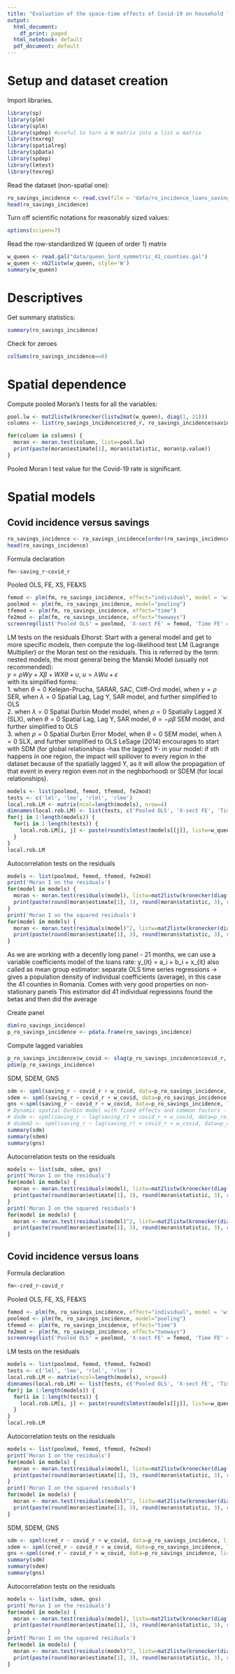 ```yaml
---
title: "Evaluation of the space-time effects of Covid-19 on household loans and savings in Romania-A spatial panel data approach at county level "
output:
  html_document:
    df_print: paged
  html_notebook: default
  pdf_document: default
---
```

# Setup and dataset creation
Import libraries. 

```r
library(sp)
library(plm)
library(splm)
library(spdep) #useful to turn a W matrix into a list w matrix
library(texreg)
library(spatialreg)
library(spData)
library(spdep)
library(lmtest)
library(texreg)
```
Read the dataset (non-spatial one):
```r
ro_savings_incidence <- read.csv(file = 'data/ro_incidence_loans_savings_41_counties.csv')
head(ro_savings_incidence)
```

Turn off scientific notations for reasonably sized values:
```r
options(scipen=7)
```

Read the row-standardized W (queen of order 1) matrix
```r
w_queen <- read.gal("data/queen_1ord_symmetric_41_counties.gal")
w_queen <- nb2listw(w_queen, style='W')
summary(w_queen)
```
# Descriptives
Get summary statistics:
```r
summary(ro_savings_incidence)
```
Check for zeroes
```r
colSums(ro_savings_incidence==0)
```
# Spatial dependence 
Compute pooled Moran's I tests for all the variables:
```r
pool.lw <- mat2listw(kronecker(listw2mat(w_queen), diag(1, 21)))
columns <- list(ro_savings_incidence$cred_r, ro_savings_incidence$saving_r, ro_savings_incidence$covid_r)

for(column in columns) {
  moran <- moran.test(column, listw=pool.lw)
  print(paste(moran$estimate[1], moran$statistic, moran$p.value))
}
```
Pooled Moran I test value for the Covid-19 rate is significant.

# Spatial models
## Covid incidence versus savings
```r
ro_savings_incidence <- ro_savings_incidence[order(ro_savings_incidence$date, ro_savings_incidence$county_code), ]
head(ro_savings_incidence)
```
Formula declaration
```r
fm<-saving_r~covid_r
```

Pooled OLS, FE, XS, FE&XS
```r
femod <- plm(fm, ro_savings_incidence, effect="individual", model = 'within')
poolmod <- plm(fm, ro_savings_incidence, model="pooling")
tfemod <- plm(fm, ro_savings_incidence, effect="time")
fe2mod <- plm(fm, ro_savings_incidence, effect="twoways")
screenreg(list('Pooled OLS' = poolmod, 'X-sect FE' = femod, 'Time FE' = tfemod, 'X-sect&Time FE' = fe2mod))
```
LM tests on the residuals
Elhorst: Start with a general model and get to more specific models, then compute the log-likelihood test LM (Lagrange Multiplier) or the Moran test on the residuals. This is referred by the term: nested models, the most general being the Manski Model (usually not recommended):  
$y=\rho Wy+X\beta+WX\theta+u$, $u=\lambda Wu+\epsilon$  
with its simplified forms:  
1. when $\theta=0$ Kelejan-Prucha, SARAR, SAC, Cliff-Ord model, when $y=\rho$ SER, when $\lambda=0$ Spatial Lag, Lag Y, SAR model, and further simplified to OLS  
2. when $\lambda=0$ Spatial Durbin Model model, when $\rho=0$ Spatially Lagged X (SLX), when $\theta=0$ Spatial Lag, Lag Y, SAR model, $\theta=-\rho\beta$ SEM model, and further simplified to OLS  
3. when $\rho=0$ Spatial Durbin Error Model, when $\theta=0$ SEM model, when $\lambda=0$ SLX, and further simplified to OLS
LeSage (2014) encourages to start with SDM (for global relationships -has the lagged Y- in your model: if sth happens in one region, the impact will spillover to every region in the dataset because of the spatially lagged Y, as it will allow the propagation of that event in every region even not in the neghborhood) or SDEM (for local relationships).
```r
models <- list(poolmod, femod, tfemod, fe2mod)
tests <- c('lml', 'lme', 'rlml', 'rlme')
local.rob.LM <- matrix(ncol=length(models), nrow=4)
dimnames(local.rob.LM) <- list(tests, c('Pooled OLS', 'X-sect FE', 'Time FE', 'X-sect&Time FE'))
for(j in 1:length(models)) {
  for(i in 1:length(tests)) {
    local.rob.LM[i, j] <- paste(round(slmtest(models[[j]], listw=w_queen, test=tests[i])$statistic, 2), round(slmtest(models[[j]], listw=w_queen, test=tests[i])$p.value, 3))
  }
}
local.rob.LM
```
Autocorrelation tests on the residuals
```r
models <- list(poolmod, femod, tfemod, fe2mod)
print('Moran I on the residuals')
for(model in models) {
  moran <- moran.test(residuals(model), listw=mat2listw(kronecker(diag(1, 21), listw2mat(w_queen))))
  print(paste(round(moran$estimate[1], 3), round(moran$statistic, 3), round(moran$p.value, 3)))
}
print('Moran I on the squared residuals')
for(model in models) {
  moran <- moran.test(residuals(model)^2, listw=mat2listw(kronecker(diag(1, 21), listw2mat(w_queen))))
  print(paste(round(moran$estimate[1], 3), round(moran$statistic, 3), round(moran$p.value, 3)))
}
```
As we are working with a decently long panel - 21 months, we can use a variable coefficients model of the loans rate: y_{it} = a_i + b_i + x_{it} also called as mean group estimator: separate OLS time series regressions -> gives a population density of individual coefficients (average), in this case the 41 counties in Romania. Comes with very good properties on non-stationary panels
This estimator did 41 individual regressions found the betas and then did the average

Create panel
```r
dim(ro_savings_incidence)
p_ro_savings_incidence <- pdata.frame(ro_savings_incidence)
```
Compute lagged variables
```r
p_ro_savings_incidence$w_covid <- slag(p_ro_savings_incidence$covid_r, listw=w_queen)
pdim(p_ro_savings_incidence)
```
SDM, SDEM, GNS
```r
sdm <- spml(saving_r ~ covid_r + w_covid, data=p_ro_savings_incidence, listw=w_queen, model='within', effect='twoways', lag=TRUE, spatial.error='n')
sdem <- spml(saving_r ~ covid_r + w_covid, data=p_ro_savings_incidence, listw=w_queen, model='within', effect='twoways', lag=FALSE, spatial.error='b')
gns <-spml(saving_r ~ covid_r + w_covid, data=p_ro_savings_incidence, listw=w_queen, model='within', effect='twoways', lag=TRUE, spatial.error='b')
# Dynamic spatial Durbin model with fixed effects and common factors - doesn't work and it should not be trusted anyway, dynamic cf augmentation is very recent research - is not consistent unless you add some lag on the cross-sectional averages
# dsdm <- spml(saving_r ~ lag(saving_r) + covid_r + w_covid, data=p_ro_savings_incidence, listw=w_queen, model='within', effect='twoways', lag=TRUE, spatial.error='n') # don't trust the dynamic estimator in splm because it might not give the exact result
# dsdem2 <- spml(saving_r ~ lag(saving_r) + covid_r + w_covid, data=p_ro_savings_incidence, listw=w_queen, model='within', effect='twoways', lag=FALSE, spatial.error='b')
summary(sdm)
summary(sdem)
summary(gns)
```
Autocorrelation tests on the residuals
```r
models <- list(sdm, sdem, gns)
print('Moran I on the residuals')
for(model in models) {
  moran <- moran.test(residuals(model), listw=mat2listw(kronecker(diag(1, 21), listw2mat(w_queen))))
  print(paste(round(moran$estimate[1], 3), round(moran$statistic, 3), round(moran$p.value, 3)))
}
print('Moran I on the squared residuals')
for(model in models) {
  moran <- moran.test(residuals(model)^2, listw=mat2listw(kronecker(diag(1, 21), listw2mat(w_queen))))
  print(paste(round(moran$estimate[1], 3), round(moran$statistic, 3), round(moran$p.value, 3)))
}
```
## Covid incidence versus loans
Formula declaration
```r
fm<-cred_r~covid_r
```

Pooled OLS, FE, XS, FE&XS
```r
femod <- plm(fm, ro_savings_incidence, effect="individual", model = 'within')
poolmod <- plm(fm, ro_savings_incidence, model="pooling")
tfemod <- plm(fm, ro_savings_incidence, effect="time")
fe2mod <- plm(fm, ro_savings_incidence, effect="twoways")
screenreg(list('Pooled OLS' = poolmod, 'X-sect FE' = femod, 'Time FE' = tfemod, 'X-sect&Time FE' = fe2mod))
```
LM tests on the residuals
```r
models <- list(poolmod, femod, tfemod, fe2mod)
tests <- c('lml', 'lme', 'rlml', 'rlme')
local.rob.LM <- matrix(ncol=length(models), nrow=4)
dimnames(local.rob.LM) <- list(tests, c('Pooled OLS', 'X-sect FE', 'Time FE', 'X-sect&Time FE'))
for(j in 1:length(models)) {
  for(i in 1:length(tests)) {
    local.rob.LM[i, j] <- paste(round(slmtest(models[[j]], listw=w_queen, test=tests[i])$statistic, 2), round(slmtest(models[[j]], listw=w_queen, test=tests[i])$p.value, 3))
  }
}
local.rob.LM
```
Autocorrelation tests on the residuals
```r
models <- list(poolmod, femod, tfemod, fe2mod)
print('Moran I on the residuals')
for(model in models) {
  moran <- moran.test(residuals(model), listw=mat2listw(kronecker(diag(1, 21), listw2mat(w_queen))))
  print(paste(round(moran$estimate[1], 3), round(moran$statistic, 3), round(moran$p.value, 3)))
}
print('Moran I on the squared residuals')
for(model in models) {
  moran <- moran.test(residuals(model)^2, listw=mat2listw(kronecker(diag(1, 21), listw2mat(w_queen))))
  print(paste(round(moran$estimate[1], 3), round(moran$statistic, 3), round(moran$p.value, 3)))
}
```
SDM, SDEM, GNS
```r
sdm <- spml(cred_r ~ covid_r + w_covid, data=p_ro_savings_incidence, listw=w_queen, model='within', effect='twoways', lag=TRUE, spatial.error='n')
sdem <- spml(cred_r ~ covid_r + w_covid, data=p_ro_savings_incidence, listw=w_queen, model='within', effect='twoways', lag=FALSE, spatial.error='b')
gns <-spml(cred_r ~ covid_r + w_covid, data=p_ro_savings_incidence, listw=w_queen, model='within', effect='twoways', lag=TRUE, spatial.error='b')
summary(sdm)
summary(sdem)
summary(gns)
```
Autocorrelation tests on the residuals
```r
models <- list(sdm, sdem, gns)
print('Moran I on the residuals')
for(model in models) {
  moran <- moran.test(residuals(model), listw=mat2listw(kronecker(diag(1, 21), listw2mat(w_queen))))
  print(paste(round(moran$estimate[1], 3), round(moran$statistic, 3), round(moran$p.value, 3)))
}
print('Moran I on the squared residuals')
for(model in models) {
  moran <- moran.test(residuals(model)^2, listw=mat2listw(kronecker(diag(1, 21), listw2mat(w_queen))))
  print(paste(round(moran$estimate[1], 3), round(moran$statistic, 3), round(moran$p.value, 3)))
}
```